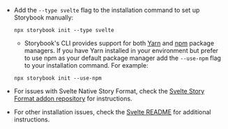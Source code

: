 - Add the `--type svelte` flag to the installation command to set up Storybook manually:

  ```shell
  npx storybook init --type svelte
  ```
  
  - Storybook's CLI provides support for both [Yarn](https://yarnpkg.com/) and [npm](https://www.npmjs.com/) package managers. If you have Yarn installed in your environment but prefer to use npm as your default package manager add the `--use-npm` flag to your installation command. For example:

  ```shell
  npx storybook init --use-npm
  ```

- For issues with Svelte Native Story Format, check the [Svelte Story Format addon repository](https://github.com/storybookjs/addon-svelte-csf) for instructions.
- For other installation issues, check the [Svelte README](../../app/svelte/README.md) for additional instructions.